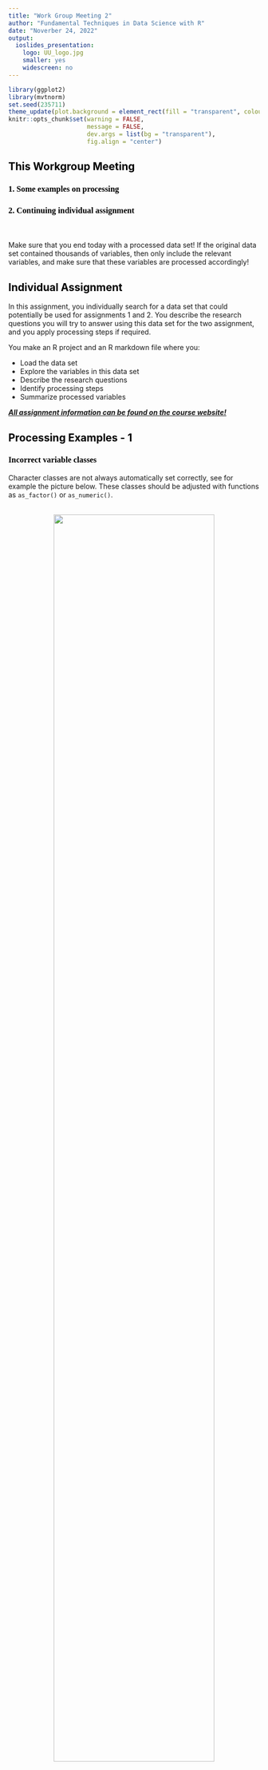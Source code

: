 ```yaml
---
title: "Work Group Meeting 2"
author: "Fundamental Techniques in Data Science with R"
date: "Noverber 24, 2022"
output:
  ioslides_presentation:
    logo: UU_logo.jpg
    smaller: yes
    widescreen: no
---
```


<style>
h2{
  color: black;
}

h3{
  color: black;
  font-family: "Rockwell";
  text-align: left;
}

h4{
  color: grey;
  font-family: "Rockwell";
  text-align: left;
}

.forceBreak { -webkit-column-break-after: always; break-after: column; }

.horizontal {
  display:inline-block;
  width: 20%;
}

</style>

```r
library(ggplot2)
library(mvtnorm)
set.seed(235711)
theme_update(plot.background = element_rect(fill = "transparent", colour = NA))
knitr::opts_chunk$set(warning = FALSE, 
                      message = FALSE, 
                      dev.args = list(bg = "transparent"), 
                      fig.align = "center")
```


## This Workgroup Meeting

<h3> 1\. Some examples on processing </h3>
<h3> 2\. Continuing individual assignment </h3>

<br><br>
Make sure that you end today with a processed data set! If the original data set contained thousands of variables, then only include the relevant variables, and make sure that these variables are processed accordingly! 


## Individual Assignment

In this assignment, you individually search for a data set that could potentially be used for assignments 1 and 2. You describe the research questions you will try to answer using this data set for the two assignment, and you apply processing steps if required.

You make an R project and an R markdown file where you:

- Load the data set
- Explore the variables in this data set
- Describe the research questions
- Identify processing steps
- Summarize processed variables

<b><u><em>All assignment information can be found on the course website!</em></u></b>

## Processing Examples - 1

<h3> Incorrect variable classes </h3>

Character classes are not always automatically set correctly, see for example the picture below. These classes should be adjusted with functions as `as_factor()` or `as_numeric()`. <br><br>

<center>
<img src = "class_ex.jpg" width = 80% /img>
</center>

## Processing Examples - 2

<h3> NA's as categories/Recoding of variables </h3>
<br>

<center>
<img src = "wrong_na.jpg" width = 50% /img>
</center>


## Processing Examples - 3

<h3> Total scores & Sum scores </h3>

Some variables need to be computed into new variables, such as scale totals in the example below.<br><br>

<center>
<img src = "scale.jpg" width = 60% /img>
</center>

## Processing Examples - 4

<h3> Linking data sets </h3>

When 2 data sets need to be combined, you can simply bind them `rbind(df1, df2)` for new observations (rows), or `cbind(df1, df2)` when new variables can be added together (same observations). 

<br> If, however, only some observations are the same, you can join the two data frames (`full_join(df1, df2, by = "identification_variable")`). This could be used for the 2 data frames shown below.

<div>
<center>
<img src = "liss_ds_comb.jpg" width = 75% /img>
</center>
</div>

## Remainder of the meeting

<h3> Work on your individual assignment!!</h3> 



<h4>First 4 steps (slide 2) should ideally be finished at the end of this meeting (and a start should be made for summarize part).</h4>


## For the next meeting

<b><u><i> Hand in your individual assignment before next Wednesday, November 30th 17:00!</i></u></b>

<h3> - Hand in your .zip file that shows all the work you did previous week and this week. Only if you hand this in, you can start the group work next week. </h3>
<h3> - Next week in the work group, groups for the group assignment will be formed. Make sure you are present that meeting! (Or email us otherwise). </h3>




